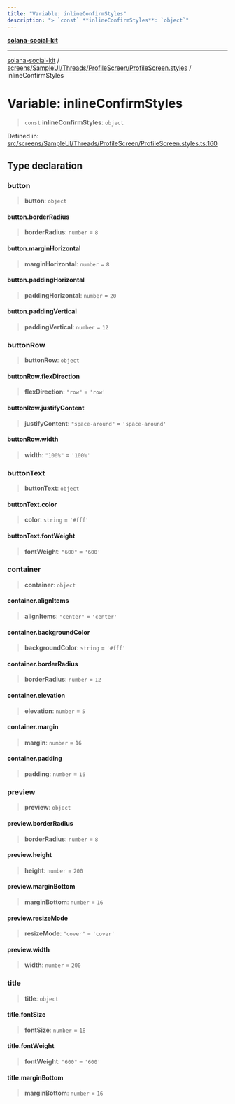 ```yaml
---
title: "Variable: inlineConfirmStyles"
description: "> `const` **inlineConfirmStyles**: `object`"
---
```


[**solana-social-kit**](../../../../../../README.mdx)

***

[solana-social-kit](../../../../../../README.mdx) / [screens/SampleUI/Threads/ProfileScreen/ProfileScreen.styles](../README.mdx) / inlineConfirmStyles

# Variable: inlineConfirmStyles

> `const` **inlineConfirmStyles**: `object`

Defined in: [src/screens/SampleUI/Threads/ProfileScreen/ProfileScreen.styles.ts:160](https://github.com/SendArcade/solana-social-starter/blob/03568260ca96ed63f77049843c721de1cb011893/src/screens/SampleUI/Threads/ProfileScreen/ProfileScreen.styles.ts#L160)

## Type declaration

### button

> **button**: `object`

#### button.borderRadius

> **borderRadius**: `number` = `8`

#### button.marginHorizontal

> **marginHorizontal**: `number` = `8`

#### button.paddingHorizontal

> **paddingHorizontal**: `number` = `20`

#### button.paddingVertical

> **paddingVertical**: `number` = `12`

### buttonRow

> **buttonRow**: `object`

#### buttonRow.flexDirection

> **flexDirection**: `"row"` = `'row'`

#### buttonRow.justifyContent

> **justifyContent**: `"space-around"` = `'space-around'`

#### buttonRow.width

> **width**: `"100%"` = `'100%'`

### buttonText

> **buttonText**: `object`

#### buttonText.color

> **color**: `string` = `'#fff'`

#### buttonText.fontWeight

> **fontWeight**: `"600"` = `'600'`

### container

> **container**: `object`

#### container.alignItems

> **alignItems**: `"center"` = `'center'`

#### container.backgroundColor

> **backgroundColor**: `string` = `'#fff'`

#### container.borderRadius

> **borderRadius**: `number` = `12`

#### container.elevation

> **elevation**: `number` = `5`

#### container.margin

> **margin**: `number` = `16`

#### container.padding

> **padding**: `number` = `16`

### preview

> **preview**: `object`

#### preview.borderRadius

> **borderRadius**: `number` = `8`

#### preview.height

> **height**: `number` = `200`

#### preview.marginBottom

> **marginBottom**: `number` = `16`

#### preview.resizeMode

> **resizeMode**: `"cover"` = `'cover'`

#### preview.width

> **width**: `number` = `200`

### title

> **title**: `object`

#### title.fontSize

> **fontSize**: `number` = `18`

#### title.fontWeight

> **fontWeight**: `"600"` = `'600'`

#### title.marginBottom

> **marginBottom**: `number` = `16`
